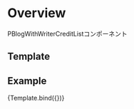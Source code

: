 
<Meta title="Organisms/PBlogWithWriterCreditList" component={PBlogWithWriterCreditList} />

# Overview

PBlogWithWriterCreditListコンポーネント

## Template


## Example

<Canvas>
  <Story
    name="PBlogWithWriterCreditList"
    args={{
      blogs: Faker.createFakeArrayFromObject({
        writer: {
          name: "Darryl Gaylord",
          role: "Legacy Web Orchestrator",
          imageSrc: ""
        },
        blog: {
          url: "/",
          thumbnail: {
            src: Image,
            alt: "Quia saepe facilis et eum ea tempore quo.",
          },
          date: new Date("2022/06/06"),
          category: "Rustic",
          title: "Nulla error repellat repellat omnis et.",
          tags: ["natus", "deleniti"],
        },
      }, 3),
      heading: "h3",
    }}
  >
    {Template.bind({})}
  </Story>
</Canvas>

<Props story="PBlogWithWriterCreditList" />
